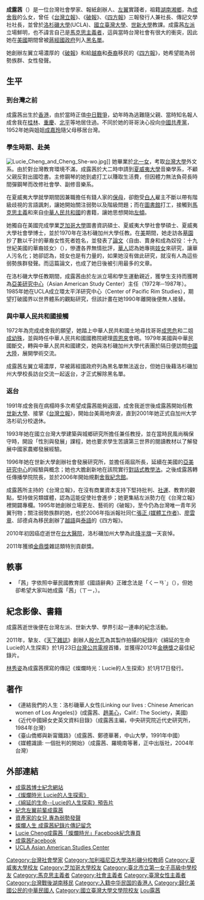 {{Infobox Person
| name   = 成露茜
| image     =
| image_size     =  180px
| caption  = 
| birth_date  = {{birth date|1939|2|11}}
| birth_place = {{HKG-1910}}
| death_date  =  {{death date and age|2010|1|27|1939|2|11|}}
| death_place = {{ROC|臺北市}}[[中正區_(臺北市)|中正區]][[臺大醫院|臺大醫院]]
| nationality = {{ROC}}<br>{{GBR}}<br>{{USA}}
| education = [[國立台灣大學|國立台灣大學]]外文系肄業 <br/>[[夏威夷大學|夏威夷大學]]社會學系畢業<br/>[[芝加哥大學|芝加哥大學]]圖書資訊研究所碩士<br/>[[夏威夷大學|夏威夷大學]]社會學研究所碩士、博士
| occupation = 大學教授、報人
| spouse = Eddie Hirata（離婚）<br/>Arthur Rosett（離婚）
| children =
}}
'''成露茜'''（{{bd|1939年|2月11日|2010年|1月27日|catIdx=Cheng成露茜}}）是一位台灣社會學家、報紙創辦人、[[左翼|左翼]]實踐者，祖籍[[湖南|湖南]][[湘鄉|湘鄉]]，為[[成舍我|成舍我]]的么女，曾任《[[台灣立報|台灣立報]]》、《[[破報|破報]]》、《[[四方報|四方報]]》三報發行人兼社長、傳記文學社社長，並曾於[[洛杉磯加州大學|洛杉磯大學]](UCLA)、[[國立臺灣大學|國立臺灣大學]]、[[世新大學|世新大學]]教課。成露茜[[左派|左派]]立場鮮明，也不諱言自己是[[馬克思主義|馬克思主義者]]，這與當時台灣社會有很大的衝突，因此她在[[美國|美國]]期間曾被[[蔣經國政府|蔣經國政府]]列入[[黑名單|黑名單]]。

她創辦左翼立場濃厚的《[[破報|破報]]》和給[[越南|越裔]]和[[泰國|泰裔]]移民的《[[四方報|四方報]]》，她希望能為弱勢族群、女性發聲。

== 生平 ==
=== 到台灣之前 ===
成露茜出生於[[香港|香港]]，由於當時正值[[中国抗日战争|中日戰爭]]，幼年時為逃難隨父親、當時知名報人成舍我在[[桂林|桂林]]、[[重慶|重慶]]、[[北平|北平]]等地居住過。不同於她的哥哥決心投向[[中國共產黨|中國共產黨]]，1952年她與姐姐[[成嘉玲|成嘉玲]]隨父母移居台灣。

=== 學生時期、赴美 ===
[[File:Lucie_Cheng_and_Cheng_She-wo.jpg|thumb]]]]
她畢業於[[台北市立第一女子高級中學|北一女]]，考取[[國立臺灣大學|台灣大學]]外文系。由於對台灣教育環境不滿，成露茜於大二時申請到[[夏威夷大學|夏威夷大學]]音樂學系，不顧父親反對出國唸書。主修鋼琴的她到處打工以賺取生活費，但因體力無法負荷長時間彈鋼琴而改修社會學、副修音樂系。

在夏威夷大學就學期間因兼職擔任有錢人家的[[保母|保母]]，卻飽受[[白人|白人]]雇主不斷以帶有階級歧視的言語諷刺，讓她開始關注弱勢以及階級問題；而在[[圖書館|圖書館]]打工，接觸到[[馬克思主義|馬克思主義]]和來自[[中華人民共和國|中華人民共和國]]的書籍，讓她思想開始[[左派|左傾]]。

她獨自在美國完成學業[[芝加哥大學|芝加哥大學]]圖書資訊碩士、夏威夷大學社會學碩士、夏威夷大學社會學博士，並於1970年在洛杉磯加州大學任教。在[[美國|美]]期間，她走訪各[[墓園|墓園]]抄了數以千計的華裔女性死者姓名，並發表了[[論文|論文]]〈自由、賣身和成為奴役：十九世紀美國的華裔妓女〉（''{{lang|en|Free, Indentured, and Enslaved: Chinese Prostitutes in 19th Century America}}''），慘遭各界無情批評，[[華人|華人]]認為她專挑[[妓女|妓女]]來研究，讓華人污名化；她卻認為，妓女也是有力量的，如果她沒有做此研究，就沒有人為這些弱勢族群發聲。而這篇論文，也成了她日後被引用最多的文章。

在洛杉磯大學任教期間，成露茜由於左派立場和學生運動親近，獲學生支持而獲聘為[[亞美研究中心|亞美研究中心]]（Asian American Study Center）主任（1972年─1987年）。1985年她在UCLA成立環太平洋研究中心（Center of Pacific Rim Studies），期望打破國界以世界體系的觀點研究，但該計畫在她1990年離開後便無人接替。

=== 與中華人民共和國接觸 ===
1972年為完成成舍我的願望，她踏上中華人民共和國土地尋找哥哥[[成思危|成思危]]和二姐[[成幼殊|成幼殊]]，並與時任中華人民共和國國務院總理[[周恩來|周恩來]]會晤。1979年美國與中華民國斷交，轉與中華人民共和國建交，她與洛杉磯加州大學代表團於隔日便訪問[[中國大陸|中國大陸]]，展開學術交流。

成露茜左翼立場濃厚，早被蔣經國政府列為黑名單無法返台，但她日後藉洛杉磯加州大學校長訪台交流一起返台，才正式解除黑名單。

=== 返台 ===
1991年成舍我在病榻時多次希望成露茜能夠返國，成舍我逝世後成露茜開始任教[[世新大學|世新大學]]、接掌《[[台灣立報|台灣立報]]》，開始台美兩地奔波，直到2001年她正式自加州大学洛杉矶分校退休。

1993年她在國立台灣大學建築與城鄉研究所擔任兼任教授，並在當時民風尚稱保守時，開設「性別與發展」課程，她也要求學生苦讀第三世界的閱讀教材以了解發展中國家農鄉發展經驗。

1996年她在世新大學創辦社會發展研究所，並擔任兩屆所長，延續在美國的[[亞美研究中心|亞美研究中心]]的經驗與概念；她也大膽創新地在該院實行[[對話式教學法|對話式教學法]]。之後成露茜轉任傳播學院院長，並於2006年開始規劃[[舍我紀念館|舍我紀念館]]。

成露茜所主持的《台灣立報》，在沒有商業資本支持下堅持批判、[[社運|社運]]、教育的觀點，堅持做另類媒體，認為這能促使社會進步；她更集結左派勢力在《台灣立報》裡開闢專欄。1995年她創辦立場更左、藝術的《破報》，至今仍為台灣唯一青年另翼刊物；關注弱勢族群的她，也於2006年指派報社同仁[[張正_(媒體工作者)|張正 (媒體工作者)]]、[[廖雲章|廖雲章]]、邱德貞為移民創辦了[[越語|越語]]與[[泰語|泰語]]的《四方報》。

2010年初因癌症逝世在[[台大醫院|台大醫院]]，洛杉磯加州大學為此[[降半旗|降半旗]]一天哀悼。

2011年獲頒[[金鼎獎|金鼎獎]]雜誌類特別貢獻獎。

== 軼事 ==
*「茜」字依照中華民國教育部《國語辭典》正確念法是「ㄑㄧㄢˋ」（{{標音|拼音=qiàn|音同=倩}}），但她卻希望大家叫她成露「茜」（ㄒㄧ，{{標音|拼音=xī|音同=西}}）。

== 紀念影像、書籍 ==
成露茜逝世後便在台灣左派、世新大學、學界引起一連串的紀念活動。

2011年，摯友、《[[天下雜誌|天下雜誌]]》創辦人[[殷允芃|殷允芃]]為其製作拍攝的紀錄片《綿延的生命 Lucie的人生探索》於1月23日[[台灣|台灣]][[公共電視台|公共電視]]首播，並獲得2012年[[金穗獎|金穗獎]]之最佳紀錄片。

[[林秀姿|林秀姿]]為成露茜撰寫的傳記《燦爛時光：Lucie的人生探索》於1月17日發行。

== 著作 ==
*《連結我們的人生：洛杉磯華人女性(Linking our lives : Chinese American women of Los Angeles)》(成露茜、[[趙美心|趙美心]]，Calif.: The Society，美國)
*《近代中國婦女史英文資料目錄》（成露茜主編，中央研究院近代史研究所，1984年台灣）
*《臺山僑鄉與新甯鐵路》（成露茜、鄭德華著，中山大學，1991年中國）
*《媒體識讀: 一個批判的開始》（成露茜、羅曉南等著，正中出版社，2004年台灣）

{{Portal|女权主义}}

== 外部連結 ==
*[https://web.archive.org/web/20110124224827/http://www.luciememory.org/ 成露茜博士紀念網站]
*[http://www.cwbook.com.tw/event/Lucie/ 《燦爛時光  Lucie的人生探索》] {{Wayback|url=http://www.cwbook.com.tw/event/Lucie/ |date=20191129131700 }}
*[http://www.youtube.com/watch?v=zS95r-5s3Zg  《綿延的生命--Lucie的人生探索》預告片] {{Wayback|url=http://www.youtube.com/watch?v=zS95r-5s3Zg |date=20161012083519 }}
*[http://mypaper.pchome.com.tw/liaobruce/post/1320693213 紀念左翼前輩成露茜] {{Wayback|url=http://mypaper.pchome.com.tw/liaobruce/post/1320693213 |date=20190809000444 }}
*[http://tw.news.yahoo.com/article/url/d/a/110121/4/2l6is.html 資產家的女兒 專為弱勢發聲]{{dead link|date=2018年3月 |bot=InternetArchiveBot |fix-attempted=yes }}
*[http://tw.news.yahoo.com/article/url/d/a/110121/4/2l6ir.html 燦爛人生 成露茜紀錄片傳記留念]{{dead link|date=2018年3月 |bot=InternetArchiveBot |fix-attempted=yes }}
*[http://www.facebook.com/pages/Lucie-Cheng-cheng-lu-qian-can-lan-shi-guang-ji-nian-zhuan-ye/193054624055948?v=wall Lucie Cheng成露茜「燦爛時光」Facebook紀念專頁]
*[http://facebook.com/cheng.lucie/ 成露茜Facebook] {{Wayback|url=http://facebook.com/cheng.lucie/ |date=20190123204720 }}
*[http://www.aasc.ucla.edu/default.asp UCLA Asian American Studies Center] {{Wayback|url=http://www.aasc.ucla.edu/default.asp |date=20210302080103 }}

{{DEFAULTSORT:Cheng成露茜}}
[[Category:台灣社會學家|Category:台灣社會學家]]
[[Category:加利福尼亞大學洛杉磯分校教師|Category:加利福尼亞大學洛杉磯分校教師]]
[[Category:夏威夷大學校友|Category:夏威夷大學校友]]
[[Category:芝加哥大學校友|Category:芝加哥大學校友]]
[[Category:臺北市立第一女子高級中學校友|Category:臺北市立第一女子高級中學校友]]
[[Category:馬克思主義者|Category:馬克思主義者]]
[[Category:社會主義者|Category:社會主義者]]
[[Category:臺灣女性主義者|Category:臺灣女性主義者]]
[[Category:台灣戰後湖南移民|Category:台灣戰後湖南移民]]
[[Category:入籍中华民国的香港人|Category:入籍中华民国的香港人]]
[[Category:歸化美國公民的中華民國人|Category:歸化美國公民的中華民國人]]
[[Category:國立臺灣大學文學院校友|Category:國立臺灣大學文學院校友]]
[[Category:成姓|Lou露茜]]